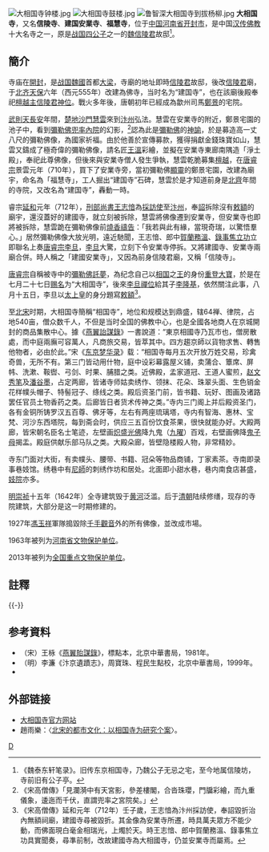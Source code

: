 {{文物保护单位
| 级别 = 全国
| 省区市 = 河南省
| 名称 = 相国寺
| 图片 = 开封大相国寺.jpg
| 编号 = 7-1203-3-501
| 分类 = 古建筑
| 时代 = [[明朝|明]]至[[清朝|清]]
| 所在 = [[河南省|河南省]][[开封市|开封市]]
| 登录 = 2013年5月
| Cat = 河南全国重点文物保护单位
}}
[[File:大相国寺钟楼.jpg|thumb]]
[[File:大相国寺鼓楼.jpg|thumb]]
[[File:鲁智深大相国寺到拔杨柳.jpg|thumb]]
'''大相国寺'''，又名'''信陵寺'''、'''建国安業寺'''、'''福慧寺'''，位于[[中国|中国]][[河南省|河南省]][[开封市|开封市]]，是中国[[汉传佛教|汉传佛教]]十大名寺之一，原是[[战国四公子|战国四公子]]之一的[[魏国|魏]][[信陵君|信陵君]]故邸<ref>《魏泰东轩笔录》。旧传东京相国寺，乃魏公子无忌之宅，至今地属信陵坊，寺前旧有公子亭。</ref>。

==簡介==
寺庙在[[開封|開封]]，是[[战国|战国]][[魏國|魏國]]首都[[大梁|大梁]]，寺廟的地址即時[[信陵君|信陵君]]故邸，後改[[信陵君|信陵君]]廟，于[[北齐|北齐]][[天保_(北齐)|天保]]六年（西元555年）改建為佛寺，当时名为“建国寺”，也在該廟後殿奉祀[[檀越主|檀越主]][[信陵君|信陵君]][[神位|神位]]。戰火多年後，唐朝初年已經成為歙州司馬[[鄭景|鄭景]]的宅院。

[[武則天|武則天]][[長安_(年號)|長安]]年間，[[楚地|楚地]][[沙門|沙門]][[慧雲|慧雲]]來到[[汴州|汴州]]弘法。慧雲在安業寺的附近，鄭景宅園的池子中，看到[[彌勒佛|彌勒佛]][[兜率內院|兜率內院]]的幻影，<ref>《宋高僧傳》「見瀾漪中有天宮影，參差樓閣，合沓珠瓔，門牖彩繪，而九重儀象，逶迤而千伏，直謂兜率之宮院矣。」</ref>認為此是[[彌勒佛|彌勒佛]]的[[神諭|神諭]]，於是募造高一丈八尺的彌勒佛像，為國家祈福。由於他善於宣傳募款，獲得捐獻金錢珠寶如山，慧雲又鑄成了極奇偉的彌勒佛像，請名匠[[王溫|王溫]]彩繪，並擬在安業寺東廊南隅造「淨土殿」，奉祀此尊佛像，但後來與安業寺僧人發生爭執，慧雲乾脆募集[[檀越|檀越]]，在[[唐睿宗|唐睿宗]]景雲元年（710年），買下了安業寺旁，當初彌勒佛[[顯靈|顯靈]]的鄭景宅園，改建為廟宇，命名為「福慧寺」，工人掘出“建国寺”石碑，慧雲於是才知道前身是[[北齊|北齊]]年間的寺院，又改名為“建国寺”，轟動一時。

睿宗[[延和_(唐朝)|延和]]元年（712年），[[刑部尚書|刑部尚書]][[王志愔|王志愔]]為[[採訪使|採訪使]]至[[汴州|汴州]]，奉[[詔|詔]]拆除沒有[[敕額|敕額]]的廟宇，還沒蓋好的建國寺，就立刻被拆除，慧雲將佛像遷到安業寺，但安業寺也即將被拆除，慧雲跪在彌勒佛像前[[燒香|燒香]][[禱告|禱告]]：「我若與此有緣，當現奇瑞，以驚悟羣心。」居然彌勒佛像大放光明，遠近馳聞，王志愔、郎中[[賀蘭務溫|賀蘭務溫]]、[[錄事|錄事]][[焦立功|焦立功]]立即聯名上奏[[唐睿宗|唐睿宗]][[李旦|李旦]]，[[李旦|李旦]]大驚，立刻下令安業寺停拆。又將建國寺、安業寺兩廟合併。時人稱之「建國安業寺」，又因為前身信陵君廟，又稱「信陵寺」。

[[唐睿宗|唐睿宗]]自稱被寺中的[[彌勒佛|彌勒佛]][[託夢|託夢]]，為纪念自己以[[相州_(北周)|相国]]之[[王|王]]的身份[[復辟|重登大寶]]，於是在七月二十七日[[赐名|赐名]]为“大相国寺”，後來[[李旦|李旦]][[禪位|禪位]]給其子[[李隆基|李隆基]]，依然關注此事，八月十五日，李旦以[[太上皇|太上皇]]的身分題寫[[敕額|敕額]]<ref>《宋高僧傳》延和元年（712年）壬子歲，王志愔為汴州採訪使，奉詔毀折治內無額祠廟，建國寺尋被毀折。其金像為安業寺所遷，時具萬夫眾方不能少動，而佛面現白毫金相瑞光，上燭於天。時王志愔、郎中賀蘭務溫、錄事焦立功具實聞奏，尋準前制，改故建國寺為大相國寺，仍並安業寺而屬焉。</ref>。

至[[北宋|北宋]]时期，大相国寺簡稱“相国寺”，地位和规模达到鼎盛，辖64禅、律院，占地540亩，僧众数千人，不但是当时全国的佛教中心，也是全國各地商人在京城開封的商品集散中心。據《[[燕翼詒謀錄|燕翼詒謀錄]]》一書說道：“東京相國寺乃瓦市也，僧房散處，而中庭兩廡可容萬人，凡商旅交易，皆萃其中。四方趨京師以貨物求售、轉售他物者，必由於此。”宋《[[东京梦华录|东京梦华录]]》载：“相国寺每月五次开放万姓交易，珍禽奇兽，无所不有。第三门皆动用什物，庭中设彩幕露屋义铺，卖蒲合、簟席、屏帏、洗漱、鞍辔、弓剑、时果、脯腊之类。近佛殿，孟家道冠、王道人蜜煎，[[赵文秀笔|赵文秀笔]]及[[潘谷墨|潘谷墨]]，占定两廊，皆诸寺师姑卖绣作、领抹、花朵、珠翠头面、生色销金花样幞头帽子、特髻冠子、绦线之类。殿后资圣门前，皆书籍、玩好、图画及诸路罢任官员土物香药之类。后廊皆日者货术传神之类。”寺内三门阁上并后殿资圣门，各有金铜所铸罗汉五百尊、佛牙等，左右有两座琉璃塔，寺内有智海、惠林、宝梵、河沙东西塔院，每到斋会时，供应三五百份饮食茶果，很快就能办好。大殿两廊，皆宋朝名臣名士笔迹，左壁画[[炽盛光佛|炽盛光佛]]降九鬼（[[九曜|九曜]]）百戏，右壁画佛降[[鬼子母|鬼子母]]揭盂。殿庭供献乐部马队之类。大殿朵廊，皆壁隐楼殿人物，非常精妙。

寺东门面对大街，有卖幞头、腰带、书籍、冠朵等物品商铺，丁家素茶。寺南即录事巷妓馆。绣巷中有[[尼師|尼師]]的刺绣作坊和居处。北面即小甜水巷，巷内南食店甚盛，[[妓院|妓院]]亦多。

[[明朝|明]][[崇祯|崇祯]]十五年（1642年）全寺建筑毁于[[黄河|黄河]]泛滥。后于[[清朝|清朝]]陆续修缮，现存的寺院建筑，大部分是这一时期修建的。

1927年[[馮玉祥|馮玉祥]]軍隊搗毀除[[千手千眼觀世音菩薩|千手觀音]]外的所有佛像，並改成市場。

1963年被列为[[河南省文物保护单位|河南省文物保护单位]]。

2013年被列为[[全国重点文物保护单位|全国重点文物保护单位]]。

== 註釋 ==
{{Reflist}}
{{-}}

==参考資料==
*（宋）王栐《[[燕翼貽謀錄|燕翼貽謀錄]]》，標點本，北京中華書局，1981年。
*（明）李濂《汴京遺蹟志》，周寶珠、程民生點校，北京中華書局，1999年。
*{{cite web | language =  | publisher = 中国青年网 | title = 大相国寺 | url = http://zhuanti.youth.cn/2009/bzdd/mlhn/200903/t20090323_880849.htm | author =  | date = 2009年3月23日 | accessdate = 2009年12月22日 | archive-url = https://web.archive.org/web/20160305023101/http://zhuanti.youth.cn/2009/bzdd/mlhn/200903/t20090323_880849.htm | archive-date = 2016年3月5日 | dead-url = yes }}

==外部链接==
*[http://www.daxiangguosi.cn/ 大相国寺官方网站]{{Wayback|url=http://www.daxiangguosi.cn/ |date=20100909115448 }}
*趙雨樂：〈[https://web.archive.org/web/20141029070258/http://vdisk.weibo.com/s/u8SE2Ud37eeQf 北宋的都市文化：以相国寺为研究个案]〉。
{{中原名刹}}
{{河南全国重点文物保护单位}}
{{汴京八景}}

[[Category:开封佛寺|D]]
